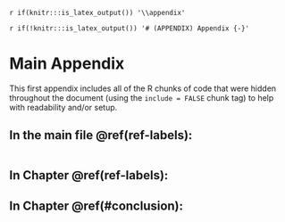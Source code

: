 `r if(knitr:::is_latex_output()) '\\appendix'`

`r if(!knitr:::is_latex_output()) '# (APPENDIX) Appendix {-}'` 
<!--
The first appendix must start with the above text. Do not remove!
-->

# Main Appendix

This first appendix includes all of the R chunks of code that were hidden throughout the document (using the `include = FALSE` chunk tag) to help with readability and/or setup.

## In the main file \@ref(ref-labels):

```r
```

## In Chapter \@ref(ref-labels):

## In Chapter \@ref(#conclusion):

```r
```


